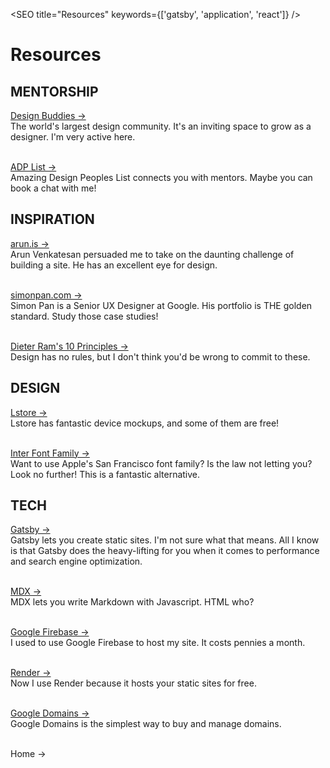 
<SEO title="Resources" keywords={['gatsby', 'application', 'react']} />

# Resources

## MENTORSHIP
<a href="https://www.designbuddies.community">Design Buddies -></a>  <br  />
The world's largest design community. It's an inviting space to grow as a designer. I'm very active here.  <br  />  <br  />


<a href="https://www.adplist.org">ADP List -></a>  <br  />
Amazing Design Peoples List connects you with mentors. Maybe you can book a chat with me!

## INSPIRATION
<a href="https://www.arun.is/about/">arun.is -></a>  <br  />
Arun Venkatesan persuaded me to take on the daunting challenge of building a site. He has an excellent eye for design.  <br  />  <br  />


<a href="http://simonpan.com">simonpan.com -></a>  <br  />
Simon Pan is a Senior UX Designer at Google. His portfolio is THE golden standard. Study those case studies!  <br  />  <br  />


<a href="https://www.vitsoe.com/us/about/good-design">Dieter Ram's 10 Principles -></a>  <br  />
Design has no rules, but I don't think you'd be wrong to commit to these.

## DESIGN
<a href="https://www.ls.graphics"> Lstore -> </a>   <br  />
Lstore has fantastic device mockups, and some of them are free!  <br  />  <br  />


<a href="https://rsms.me/inter/"> Inter Font Family -> </a>   <br  />
Want to use Apple's San Francisco font family? Is the law not letting you? Look no further! This is a fantastic alternative.

## TECH 
<a href="https://www.gatsbyjs.com">Gatsby -> </a>  <br  />
Gatsby lets you create static sites. I'm not sure what that means. All I know is that Gatsby does the heavy-lifting for you when it comes to performance and search engine optimization.  <br  />  <br  />


<a href="https://mdxjs.com"> MDX -> </a>   <br  />
MDX lets you write Markdown with Javascript. HTML who?  <br  />  <br  />


<a href="https://firebase.google.com"> Google Firebase -> </a>   <br  />
I used to use Google Firebase to host my site. It costs pennies a month.  <br  />  <br  />


<a href="https://render.com"> Render -> </a>   <br  />
Now I use Render because it hosts your static sites for free.  <br  />  <br  />


<a href="https://domains.google"> Google Domains -> </a>   <br  />
Google Domains is the simplest way to buy and manage domains.  <br  />  <br  />


<Link to="/">Home -></Link>